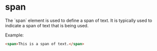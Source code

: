 
# span
<Separator />
The `span` element is used to define a span of text. It is typically used to indicate a span of text that is being used.

Example:
```html
<span>This is a span of text.</span>
```